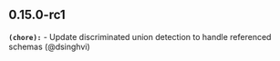 ## 0.15.0-rc1
**`(chore):`** - Update discriminated union detection to handle referenced schemas (@dsinghvi) 

